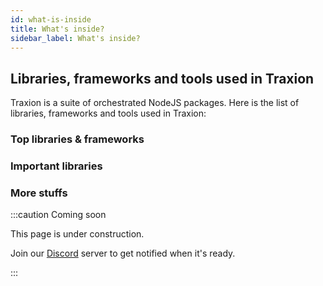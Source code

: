 ```yaml
---
id: what-is-inside
title: What's inside?
sidebar_label: What's inside?
---
```



## Libraries, frameworks and tools used in Traxion

Traxion is a suite of orchestrated NodeJS packages. Here is the list of libraries, frameworks and tools used in Traxion:

### Top libraries & frameworks

<LibrariesList levels={[1]} />

### Important libraries

<LibrariesList levels={[2]} />

### More stuffs

<LibrariesList levels={[3]} />

:::caution Coming soon

This page is under construction.

Join our [Discord](https://discord.traxion.dev/) server to get notified when it's ready.

:::
